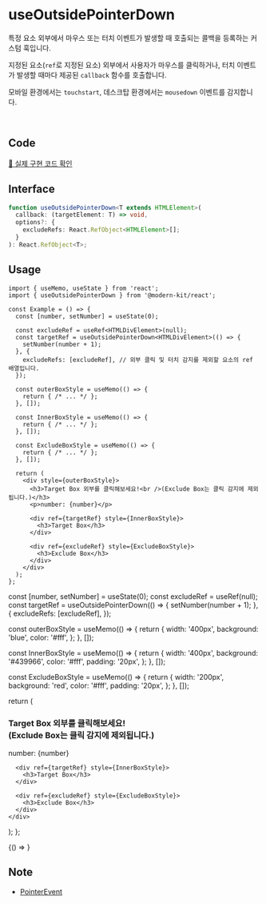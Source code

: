 
# useOutsidePointerDown

특정 요소 외부에서 마우스 또는 터치 이벤트가 발생할 때 호출되는 콜백을 등록하는 커스텀 훅입니다.

지정된 요소(`ref`로 지정된 요소) 외부에서 사용자가 마우스를 클릭하거나, 터치 이벤트가 발생할 때마다 제공된 `callback` 함수를 호출합니다. 

모바일 환경에서는 `touchstart`, 데스크탑 환경에서는 `mousedown` 이벤트를 감지합니다.

<br />

## Code
[🔗 실제 구현 코드 확인](https://github.com/modern-agile-team/modern-kit/blob/main/packages/react/src/hooks/useOutsidePointerDown/index.ts)

## Interface
```ts title="typescript"
function useOutsidePointerDown<T extends HTMLElement>(
  callback: (targetElement: T) => void,
  options?: {
    excludeRefs: React.RefObject<HTMLElement>[];
  }
): React.RefObject<T>;
```

## Usage
```tsx title="typescript"
import { useMemo, useState } from 'react';
import { useOutsidePointerDown } from '@modern-kit/react';

const Example = () => {
  const [number, setNumber] = useState(0);

  const excludeRef = useRef<HTMLDivElement>(null);
  const targetRef = useOutsidePointerDown<HTMLDivElement>(() => {
    setNumber(number + 1);
  }, {
    excludeRefs: [excludeRef], // 외부 클릭 및 터치 감지를 제외할 요소의 ref 배열입니다.
  });
  
  const outerBoxStyle = useMemo(() => {
    return { /* ... */ };
  }, []);

  const InnerBoxStyle = useMemo(() => {
    return { /* ... */ };
  }, []);

  const ExcludeBoxStyle = useMemo(() => {
    return { /* ... */ };
  }, []);

  return (
    <div style={outerBoxStyle}>
      <h3>Target Box 외부를 클릭해보세요!<br />(Exclude Box는 클릭 감지에 제외됩니다.)</h3>
      <p>number: {number}</p> 

      <div ref={targetRef} style={InnerBoxStyle}>
        <h3>Target Box</h3>
      </div>

      <div ref={excludeRef} style={ExcludeBoxStyle}>
        <h3>Exclude Box</h3>
      </div>
    </div>
  );
};
```

  const [number, setNumber] = useState(0);
  const excludeRef = useRef(null);
  const targetRef = useOutsidePointerDown(() => {
    setNumber(number + 1);
  }, {
    excludeRefs: [excludeRef],
  });
  
  const outerBoxStyle = useMemo(() => {
    return {
      width: '400px',
      background: 'blue',
      color: '#fff',
    };
  }, []);

  const InnerBoxStyle = useMemo(() => {
    return {
      width: '400px',
      background: '#439966',
      color: '#fff',
      padding: '20px',
    };
  }, []);

  const ExcludeBoxStyle = useMemo(() => {
    return {
      width: '200px',
      background: 'red',
      color: '#fff',
      padding: '20px',
    };
  }, []);

  return (
    <div style={outerBoxStyle}>
      <h3>Target Box 외부를 클릭해보세요!<br />(Exclude Box는 클릭 감지에 제외됩니다.)</h3>
      <p>number: {number}</p> 

      <div ref={targetRef} style={InnerBoxStyle}>
        <h3>Target Box</h3>
      </div>

      <div ref={excludeRef} style={ExcludeBoxStyle}>
        <h3>Exclude Box</h3>
      </div>
    </div>
  );
};

<BrowserOnly>
  {() => <Example />}
</BrowserOnly>


## Note
- [PointerEvent](https://developer.mozilla.org/en-US/docs/Web/API/PointerEvent)